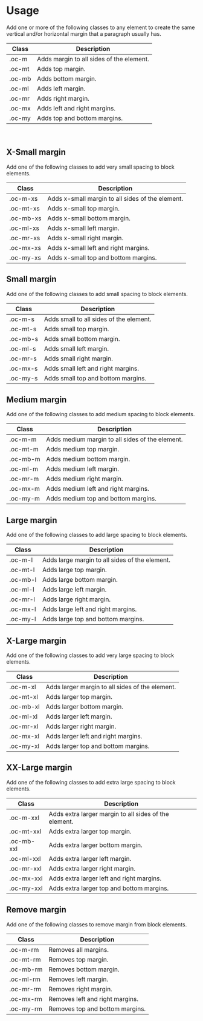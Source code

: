 
<Meta title="Basics/Utilities/Margins" />

# Usage

Add one or more of the following classes to any element to create the same vertical and/or horizontal margin that a paragraph usually has.

| Class  | Description                              |
| ------ | ---------------------------------------- |
| .oc-m  | Adds margin to all sides of the element. |
| .oc-mt | Adds top margin.                         |
| .oc-mb | Adds bottom margin.                      |
| .oc-ml | Adds left margin.                        |
| .oc-mr | Adds right margin.                       |
| .oc-mx | Adds left and right margins.             |
| .oc-my | Adds top and bottom margins.             |

<br />

## X-Small margin

Add one of the following classes to add very small spacing to block elements.

| Class     | Description                                      |
| --------- | ------------------------------------------------ |
| .oc-m-xs  | Adds x-small margin to all sides of the element. |
| .oc-mt-xs | Adds x-small top margin.                         |
| .oc-mb-xs | Adds x-small bottom margin.                      |
| .oc-ml-xs | Adds x-small left margin.                        |
| .oc-mr-xs | Adds x-small right margin.                       |
| .oc-mx-xs | Adds x-small left and right margins.             |
| .oc-my-xs | Adds x-small top and bottom margins.             |

## Small margin

Add one of the following classes to add small spacing to block elements.

| Class    | Description                             |
| -------- | --------------------------------------- |
| .oc-m-s  | Adds small to all sides of the element. |
| .oc-mt-s | Adds small top margin.                  |
| .oc-mb-s | Adds small bottom margin.               |
| .oc-ml-s | Adds small left margin.                 |
| .oc-mr-s | Adds small right margin.                |
| .oc-mx-s | Adds small left and right margins.      |
| .oc-my-s | Adds small top and bottom margins.      |

## Medium margin

Add one of the following classes to add medium spacing to block elements.

| Class    | Description                                     |
| -------- | ----------------------------------------------- |
| .oc-m-m  | Adds medium margin to all sides of the element. |
| .oc-mt-m | Adds medium top margin.                         |
| .oc-mb-m | Adds medium bottom margin.                      |
| .oc-ml-m | Adds medium left margin.                        |
| .oc-mr-m | Adds medium right margin.                       |
| .oc-mx-m | Adds medium left and right margins.             |
| .oc-my-m | Adds medium top and bottom margins.             |

## Large margin

Add one of the following classes to add large spacing to block elements.

| Class    | Description                                    |
| -------- | ---------------------------------------------- |
| .oc-m-l  | Adds large margin to all sides of the element. |
| .oc-mt-l | Adds large top margin.                         |
| .oc-mb-l | Adds large bottom margin.                      |
| .oc-ml-l | Adds large left margin.                        |
| .oc-mr-l | Adds large right margin.                       |
| .oc-mx-l | Adds large left and right margins.             |
| .oc-my-l | Adds large top and bottom margins.             |

## X-Large margin

Add one of the following classes to add very large spacing to block elements.

| Class     | Description                                     |
| --------- | ----------------------------------------------- |
| .oc-m-xl  | Adds larger margin to all sides of the element. |
| .oc-mt-xl | Adds larger top margin.                         |
| .oc-mb-xl | Adds larger bottom margin.                      |
| .oc-ml-xl | Adds larger left margin.                        |
| .oc-mr-xl | Adds larger right margin.                       |
| .oc-mx-xl | Adds larger left and right margins.             |
| .oc-my-xl | Adds larger top and bottom margins.             |

## XX-Large margin

Add one of the following classes to add extra large spacing to block elements.

| Class      | Description                                           |
| ---------- | ----------------------------------------------------- |
| .oc-m-xxl  | Adds extra larger margin to all sides of the element. |
| .oc-mt-xxl | Adds extra larger top margin.                         |
| .oc-mb-xxl | Adds extra larger bottom margin.                      |
| .oc-ml-xxl | Adds extra larger left margin.                        |
| .oc-mr-xxl | Adds extra larger right margin.                       |
| .oc-mx-xxl | Adds extra larger left and right margins.             |
| .oc-my-xxl | Adds extra larger top and bottom margins.             |

## Remove margin

Add one of the following classes to remove margin from block elements.

| Class     | Description                     |
| --------- | ------------------------------- |
| .oc-m-rm  | Removes all margins.            |
| .oc-mt-rm | Removes top margin.             |
| .oc-mb-rm | Removes bottom margin.          |
| .oc-ml-rm | Removes left margin.            |
| .oc-mr-rm | Removes right margin.           |
| .oc-mx-rm | Removes left and right margins. |
| .oc-my-rm | Removes top and bottom margins. |
